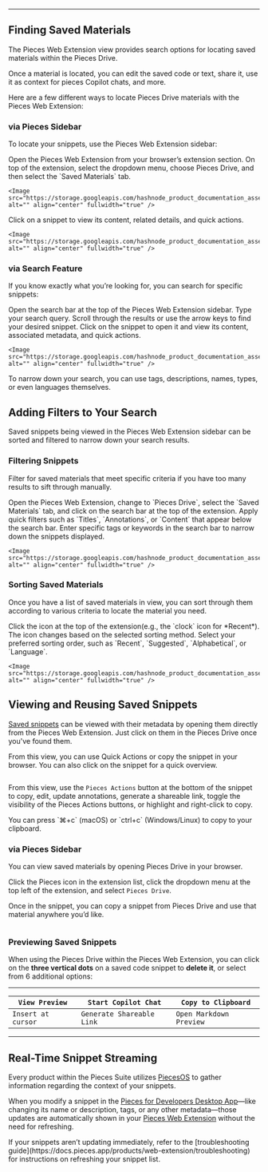 ***

## Finding Saved Materials

The Pieces Web Extension view provides search options for locating saved materials within the Pieces Drive.

<Callout type="tip">
  Once a material is located, you can edit the saved code or text, share it, use it as context for pieces Copilot chats, and more.
</Callout>

Here are a few different ways to locate Pieces Drive materials with the Pieces Web Extension:

### via Pieces Sidebar

To locate your snippets, use the Pieces Web Extension sidebar:

<Steps>
  <Step title="Open the Pieces Sidebar">
    Open the Pieces Web Extension from your browser’s extension section.
  </Step>

  <Step title="Navigate to Pieces Drive">
    On top of the extension, select the dropdown menu, choose Pieces Drive, and then select the `Saved Materials` tab.

    <Image src="https://storage.googleapis.com/hashnode_product_documentation_assets/web_extension/pieces_drive/search_reuse/hovering_pieces_copilot.png" alt="" align="center" fullwidth="true" />
  </Step>

  <Step title="Open a Snippet">
    Click on a snippet to view its content, related details, and quick actions.

    <Image src="https://storage.googleapis.com/hashnode_product_documentation_assets/web_extension/pieces_drive/search_reuse/material_open.png" alt="" align="center" fullwidth="true" />
  </Step>
</Steps>

### via Search Feature

If you know exactly what you’re looking for, you can search for specific snippets:

<Steps>
  <Step title="Click the Search Bar">
    Open the search bar at the top of the Pieces Web Extension sidebar.
  </Step>

  <Step title="Enter Your Query">
    Type your search query.
  </Step>

  <Step title="Navigate the Results">
    Scroll through the results or use the arrow keys to find your desired snippet.
  </Step>

  <Step title="Open the Snippet">
    Click on the snippet to open it and view its content, associated metadata, and quick actions.

    <Image src="https://storage.googleapis.com/hashnode_product_documentation_assets/web_extension/pieces_drive/search_reuse/search_for_snippet.gif" alt="" align="center" fullwidth="true" />
  </Step>
</Steps>

<Callout type="tip">
  To narrow down your search, you can use tags, descriptions, names, types, or even languages themselves.
</Callout>

## Adding Filters to Your Search

Saved snippets being viewed in the Pieces Web Extension sidebar can be sorted and filtered to narrow down your search results.

### Filtering Snippets

Filter for saved materials that meet specific criteria if you have too many results to sift through manually.

<Steps>
  <Step title="Click the Search Bar">
    Open the Pieces Web Extension, change to `Pieces Drive`, select the `Saved Materials` tab, and click on the search bar at the top of the extension.
  </Step>

  <Step title="Use Quick Filters">
    Apply quick filters such as `Titles`, `Annotations`, or `Content` that appear below the search bar.
  </Step>

  <Step title="Filter by Tags or Keywords">
    Enter specific tags or keywords in the search bar to narrow down the snippets displayed.

    <Image src="https://storage.googleapis.com/hashnode_product_documentation_assets/web_extension/pieces_drive/search_reuse/filtering_a_snippet.gif" alt="" align="center" fullwidth="true" />
  </Step>
</Steps>

### Sorting Saved Materials

Once you have a list of saved materials in view, you can sort through them according to various criteria to locate the material you need.

<Steps>
  <Step title="Click the Sorting Icon">
    Click the icon at the top of the extension(e.g., the `clock` icon for *Recent*). The icon changes based on the selected sorting method.
  </Step>

  <Step title="Choose Sorting Order">
    Select your preferred sorting order, such as `Recent`, `Suggested`, `Alphabetical`, or `Language`.

    <Image src="https://storage.googleapis.com/hashnode_product_documentation_assets/web_extension/pieces_drive/search_reuse/sorting_snippets.gif" alt="" align="center" fullwidth="true" />
  </Step>
</Steps>

## Viewing and Reusing Saved Snippets

[Saved snippets](https://docs.pieces.app/products/web-extension/drive/save-snippets) can be viewed with their metadata by opening them directly from the Pieces Web Extension. Just click on them in the Pieces Drive once you've found them.

From this view, you can use Quick Actions or copy the snippet in your browser. You can also click on the snippet for a quick overview.

<Image src="https://storage.googleapis.com/hashnode_product_documentation_assets/web_extension/pieces_drive/search_reuse/material_open.png" alt="" align="center" fullwidth="true" />

From this view, use the `Pieces Actions` button at the bottom of the snippet to copy, edit, update annotations, generate a shareable link, toggle the visibility of the Pieces Actions buttons, or highlight and right-click to copy.

<Callout type="tip">
  You can press `⌘+c` (macOS) or `ctrl+c` (Windows/Linux) to copy to your clipboard.
</Callout>

### via Pieces Sidebar

You can view saved materials by opening Pieces Drive in your browser.

Click the Pieces icon in the extension list, click the dropdown menu at the top left of the extension, and select `Pieces Drive`.

Once in the snippet, you can copy a snippet from Pieces Drive and use that material anywhere you’d like.

<Image src="https://storage.googleapis.com/hashnode_product_documentation_assets/web_extension/pieces_drive/search_reuse/copying_snippet.gif" alt="" align="center" fullwidth="true" />

### Previewing Saved Snippets

When using the Pieces Drive within the Pieces Web Extension, you can click on the **three vertical dots** on a saved code snippet to **delete it**, or select from 6 additional options:

***

| `View Preview`     | `Start Copilot Chat`      | `Copy to Clipboard`     |
| ------------------ | ------------------------- | ----------------------- |
| `Insert at cursor` | `Generate Shareable Link` | `Open Markdown Preview` |

***

## Real-Time Snippet Streaming

Every product within the Pieces Suite utilizes [PiecesOS](https://docs.pieces.app/products/core-dependencies/pieces-os) to gather information regarding the context of your snippets.

When you modify a snippet in the <a target="_blank" href="https://docs.pieces.app/products/desktop">Pieces for Developers Desktop App</a>—like changing its name or description, tags, or any other metadata—those updates are automatically shown in your [Pieces Web Extension](https://docs.pieces.app/products/web-extension/get-started#supported-browsers) without the need for refreshing.

<Callout type="tip">
  If your snippets aren’t updating immediately, refer to the [troubleshooting guide](https://docs.pieces.app/products/web-extension/troubleshooting) for instructions on refreshing your snippet list.
</Callout>
